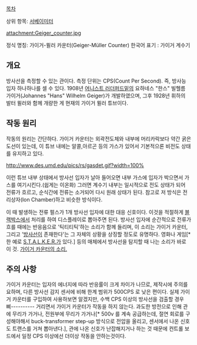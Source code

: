 [[목차]]

상위 항목: [[서베이미터]]

attachment:Geiger_counter.jpg

정식 명칭: 가이거-뮐러 카운터(Geiger-Müller Counter)
한국어 표기 : 가이거 계수기
== 개요 ==
방사선을 측정할 수 있는 관이다. 측정 단위는 CPS(Count Per Second). 즉, 방사능 입자 하나하나를 셀 수 있다. 1908년 [[어니스트 러더퍼드]]밑의 요하네스 "한스" 빌헬름 가이거(Johannes "Hans" Wilhelm Geiger)가 개발하였으며, 그후 1928년 휘하의 발터 뮐러와 함께 개량한 게 현재의 가이거 뮐러 튜브이다.

== 작동 원리 ==
작동의 원리는 간단하다. 가이거 카운터는 외곽전도체와 내부에 머리카락보다 약간 굵은 도선이 있는데, 이 튜브 내에는 알콜,아르곤 등의 가스가 있어서 기본적으론 비전도 상태를 유지하고 있다. 

http://www.des.umd.edu/pics/rs/gasdet.gif?width=100%

이런 튜브 내부 상태에서 방사선 입자가 날아 들어오면 내부 가스에 입자가 박으면서 가스를 여기시킨다.(쉽게는 이온화) 그러면 계수기 내부는 일시적으로 전도 상태가 되어 전류가 흐르고, 순식간에 전류는 소거되어 다시 원래 상태가 된다. 참고로 저 방식은 전리상자(Ion Chamber)하고 비슷한 방식이다.

이 때 발생하는 전류 펄스가 1개 방사선 입자에 대한 대응 신호이다. 이것을 적절하게 [[블랙박스]]에서 처리를 하여 디스플레이로 뽑아주면 된다. 방사선 입자에 순간적으로 전류가 흐를 때에는 반응음으로 '틱티티틱'하는 소리가 함께 들리며, 이 소리는 가이거 카운터, 그리고 '[[방사선]]이 존재한다'는 그 자체의 상황을 상징할 정도로 유명하다. 영화나 게임[* 한 예로 [[S.T.A.L.K.E.R.]]가 있다.] 등의 매체에서 방사선을 탐지할 때 나는 소리가 바로 이 것. [http://youtu.be/iutuQbMAx04 가이거 카운터의 소리.]

== 주의 사항 ==
가이거 카운터는 입자의 에너지에 따라 반응률이 크게 차이가 나므로, 제작시에 주의를 요하며, 다른 방사선 감지 센서에 비해 한계 범위가 500CPS 로 낮은 편이다. 실제 가이거 카운터를 구입하여 사용하보면 알겠지만, 수백 CPS 이상의 방사선을 검출할 경우 삐---------- 거리면서 가이거 카운터가 작동을 하지 않는다. 과도한 방전으로 인해 관에 무리가 가거나, 전원부에 무리가 가거나[* 500v 를 계속 공급하는데, 절연 회로를 구성해야해서 buck-transformer step-up 방식으로 전압을 올리고, 센서에서 나온 신호도 트랜스를 거쳐 뽑아낸다.], 관에 나온 신호가 난잡해지거나 하는 것 때문에 컨트롤 보드에서 일정 CPS 이상에선 더이상 작동을 안하는것이다.
